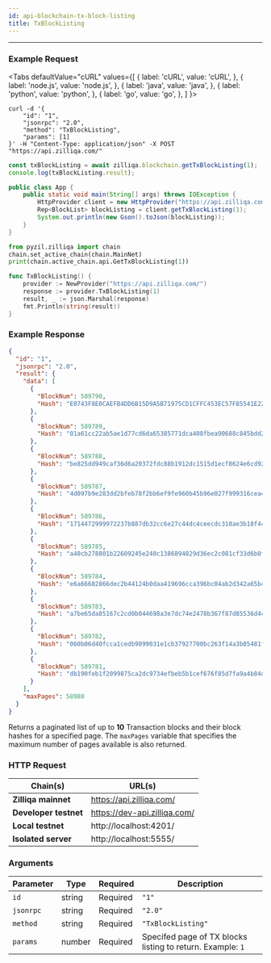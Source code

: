 ```yaml
---
id: api-blockchain-tx-block-listing
title: TxBlockListing
---
```


---
### Example Request



<Tabs
  defaultValue="cURL"
  values={[
    { label: 'cURL', value: 'cURL', },
    { label: 'node.js', value: 'node.js', },
    { label: 'java', value: 'java', },
    { label: 'python', value: 'python', },
    { label: 'go', value: 'go', },
  ]
}>

<TabItem value="cURL">

```shell
curl -d '{
    "id": "1",
    "jsonrpc": "2.0",
    "method": "TxBlockListing",
    "params": [1]
}' -H "Content-Type: application/json" -X POST "https://api.zilliqa.com/"
```
</TabItem>
<TabItem value="node.js">

```js
const txBlockListing = await zilliqa.blockchain.getTxBlockListing(1);
console.log(txBlockListing.result);
```
</TabItem>
<TabItem value="java">

```java
public class App {
    public static void main(String[] args) throws IOException {
        HttpProvider client = new HttpProvider("https://api.zilliqa.com/");
        Rep<BlockList> blockListing = client.getTxBlockListing(1);
        System.out.println(new Gson().toJson(blockListing));
    }
}
```
</TabItem>
<TabItem value="python">

```python
from pyzil.zilliqa import chain
chain.set_active_chain(chain.MainNet)
print(chain.active_chain.api.GetTxBlockListing(1))
```
</TabItem>

<TabItem value="go">

```go
func TxBlockListing() {
	provider := NewProvider("https://api.zilliqa.com/")
	response := provider.TxBlockListing(1)
	result, _ := json.Marshal(response)
	fmt.Println(string(result))
}
```
</TabItem>
</Tabs>

### Example Response

```json
{
  "id": "1",
  "jsonrpc": "2.0",
  "result": {
    "data": [
      {
        "BlockNum": 589790,
        "Hash": "E0743F8E0CAEFB4DD6B15D9A5B71975CD1CFFC453EC57F85541E224A9C60B4E8"
      },
      {
        "BlockNum": 589789,
        "Hash": "01a61cc22ab5ae1d77cd6da65385771dca408fbea90688c845bdd2ffe1797bb7"
      },
      {
        "BlockNum": 589788,
        "Hash": "be825dd949caf36d6a20372fdc88b1912dc1515d1ecf8624e6cd928b33c9a705"
      },
      {
        "BlockNum": 589787,
        "Hash": "4d097b9e283dd2bfeb78f2bb6ef9fe960b45b96e027f999316cea4c3d8f70ea9"
      },
      {
        "BlockNum": 589786,
        "Hash": "1714472999972237b887db32cc6e27c44dc4ceecdc310ae3b18f44673e860d87"
      },
      {
        "BlockNum": 589785,
        "Hash": "a40cb278801b22609245e240c1386894829d36ec2c081cf33d6b0f11cb6d6c70"
      },
      {
        "BlockNum": 589784,
        "Hash": "e6a66682866dec2b44124b0daa419696cca396bc04ab2d342a65b43db5cbd24e"
      },
      {
        "BlockNum": 589783,
        "Hash": "a7be65da85167c2cd0b044698a3e7dc74e2478b367f87d85536d4c108d9fde96"
      },
      {
        "BlockNum": 589782,
        "Hash": "060b06d40fcca1cedb9099031e1cb37927700bc263f14a3b05481f1f9b211b7c"
      },
      {
        "BlockNum": 589781,
        "Hash": "db190feb1f2099875ca2dc9734efbeb5b1cef676f85d7fa9a4b84d64a9e463b6"
      }
    ],
    "maxPages": 58980
  }
}
```

Returns a paginated list of up to **10** Transaction blocks and their block hashes for a specified page. The `maxPages` variable that specifies the maximum number of pages available is also returned.

### HTTP Request

| Chain(s)              | URL(s)                       |
| --------------------- | ---------------------------- |
| **Zilliqa mainnet**   | https://api.zilliqa.com/     |
| **Developer testnet** | https://dev-api.zilliqa.com/ |
| **Local testnet**     | http://localhost:4201/       |
| **Isolated server**   | http://localhost:5555/       |

### Arguments

| Parameter | Type   | Required | Description                                                |
| --------- | ------ | -------- | ---------------------------------------------------------- |
| `id`      | string | Required | `"1"`                                                      |
| `jsonrpc` | string | Required | `"2.0"`                                                    |
| `method`  | string | Required | `"TxBlockListing"`                                         |
| `params`  | number | Required | Specifed page of TX blocks listing to return. Example: `1` |
